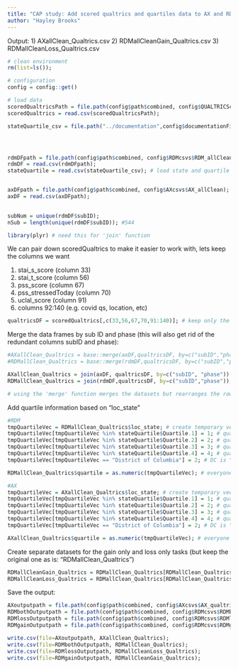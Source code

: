 ```yaml
---
title: "CAP study: Add scored qualtrics and quartiles data to AX and RDM clean datasets"
author: "Hayley Brooks"
---
```


Output:
1) AXallClean_Qualtrics.csv
2) RDMallCleanGain_Qualtrics.csv
3) RDMallCleanLoss_Qualtrics.csv

```r
# clean environment
rm(list=ls());

# configuration
config = config::get()

# load data
scoredQualtricsPath = file.path(config$path$combined, config$QUALTRICScsvs$Combined_subID_scored_noDuplicates); # scored qualtrics
scoredQualtrics = read.csv(scoredQualtricsPath);

stateQuartile_csv = file.path("../documentation",config$documentationFiles); # not sure if this will work for everyone but if you're located in the GitHub 'cap/preprocessing/' directory, then this will take you to the cap/documentation directory where the stateQuartile.csv file is located.




rdmDFpath = file.path(config$path$combined, config$RDMcsvs$RDM_allClean); # RDM dataset (both gain and loss tasks)
rdmDF = read.csv(rdmDFpath);
stateQuartile = read.csv(stateQuartile_csv); # load state and quartile information


axDFpath = file.path(config$path$combined, config$AXcsvs$AX_allClean); # AX dataset
axDF = read.csv(axDFpath);
 

subNum = unique(rdmDF$subID);
nSub = length(unique(rdmDF$subID)); #544

```

```r
library(plyr) # need this for 'join' function
```


We can pair down scoredQualtrics to make it easier to work with, lets keep the columns we want

1) stai_s_score (column 33)
2) stai_t_score (column 56)
3) pss_score (column 67)
4) pss_stressedToday (column 70)
5) uclal_score (column 91)
6) columns 92:140 (e.g. covid qs, location, etc)
```r
qualtricsDF = scoredQualtrics[,c(33,56,67,70,91:140)]; # keep only the columns we listed above
```

Merge the data frames by sub ID and phase (this will also get rid of the redundant columns subID and phase):
```r
#AXallClean_Qualtrics = base::merge(axDF,qualtricsDF, by=c("subID","phase"), all.x = T); # AX
#RDMallClean_Qualtrics = base::merge(rdmDF,qualtricsDF, by=c("subID","phase"), all.x = T, all.y = T);  # RDM

AXallClean_Qualtrics = join(axDF, qualtricsDF, by=c("subID", "phase"))
RDMallClean_Qualtrics = join(rdmDF,qualtricsDF, by=c("subID","phase"));  # RDM

# using the 'merge' function merges the datasets but rearranges the rows within each participant which is not great if we want to do to temporal stuff. using the join function allows us to merge the datasets and preserve row order.

```



Add quartile information based on "loc_state"
```r

#RDM
tmpQuartileVec = RDMallClean_Qualtrics$loc_state; # create temporary vector and store state info
tmpQuartileVec[tmpQuartileVec %in% stateQuartile$Quartile.1] = 1; # quartile 1
tmpQuartileVec[tmpQuartileVec %in% stateQuartile$Quartile.2] = 2; # quartile 2
tmpQuartileVec[tmpQuartileVec %in% stateQuartile$Quartile.3] = 3; # quartile 3
tmpQuartileVec[tmpQuartileVec %in% stateQuartile$Quartile.4] = 4; # quartile 4
tmpQuartileVec[tmpQuartileVec == "District of Columbia"] = 2; # DC is "Columbia" in stateQuartile csv

RDMallClean_Qualtrics$quartile = as.numeric(tmpQuartileVec); # everyone should have 1-4 for quartile except for sub ID 461 phase 1 bc we don't have qualtrics responses for this person.

#AX
tmpQuartileVec = AXallClean_Qualtrics$loc_state; # create temporary vector and store state info
tmpQuartileVec[tmpQuartileVec %in% stateQuartile$Quartile.1] = 1; # quartile 1
tmpQuartileVec[tmpQuartileVec %in% stateQuartile$Quartile.2] = 2; # quartile 2
tmpQuartileVec[tmpQuartileVec %in% stateQuartile$Quartile.3] = 3; # quartile 3
tmpQuartileVec[tmpQuartileVec %in% stateQuartile$Quartile.4] = 4; # quartile 4
tmpQuartileVec[tmpQuartileVec == "District of Columbia"] = 2; # DC is "Columbia" in stateQuartile csv

AXallClean_Qualtrics$quartile = as.numeric(tmpQuartileVec); # everyone should have 1-4 for quartile except for sub ID 461 phase 1 bc we don't have qualtrics responses for this person.

```



Create separate datasets for the gain only and loss only tasks (but keep the original one as is: "RDMallClean_Qualtrics")
```r

RDMallCleanGain_Qualtrics = RDMallClean_Qualtrics[RDMallClean_Qualtrics$rdmTask==1,]; #107219 rows in gain dataset
RDMallCleanLoss_Qualtrics = RDMallClean_Qualtrics[RDMallClean_Qualtrics$rdmTask==2,]; #17353 rows in loss dataset

```



Save the output:
```r

AXoutputpath = file.path(config$path$combined, config$AXcsvs$AX_qualtrics);
RDMbothOutputpath = file.path(config$path$combined, config$RDMcsvs$RDMbothTasks_qualtrics);
RDMlossOutputpath = file.path(config$path$combined, config$RDMcsvs$RDMloss_qualtrics);
RDMgainOutputpath = file.path(config$path$combined, config$RDMcsvs$RDMgain_qualtrics);

write.csv(file=AXoutputpath, AXallClean_Qualtrics);
write.csv(file=RDMbothOutputpath, RDMallClean_Qualtrics);
write.csv(file=RDMlossOutputpath, RDMallCleanLoss_Qualtrics);
write.csv(file=RDMgainOutputpath, RDMallCleanGain_Qualtrics);


```



